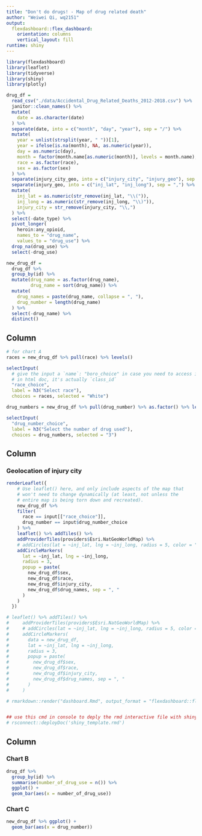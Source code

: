```yaml
---
title: "Don't do drugs! - Map of drug related death"
author: "Weiwei Qi, wq2151"
output:
  flexdashboard::flex_dashboard:
    orientation: columns
    vertical_layout: fill
runtime: shiny
---
```


```r
library(flexdashboard)
library(leaflet)
library(tidyverse)
library(shiny)
library(plotly)

drug_df = 
  read_csv("./data/Accidental_Drug_Related_Deaths_2012-2018.csv") %>%
  janitor::clean_names() %>% 
  mutate(
    date = as.character(date)
  ) %>% 
  separate(date, into = c("month", "day", "year"), sep = "/") %>% 
  mutate(
    year = unlist(strsplit(year, " "))[1],
    year = ifelse(is.na(month), NA, as.numeric(year)),
    day = as.numeric(day),
    month = factor(month.name[as.numeric(month)], levels = month.name),
    race = as.factor(race),
    sex = as.factor(sex)
  ) %>% 
  separate(injury_city_geo, into = c("injury_city", "injury_geo"), sep = "CT") %>% 
  separate(injury_geo, into = c("inj_lat", "inj_long"), sep = ",") %>% 
  mutate(
    inj_lat = as.numeric(str_remove(inj_lat, "\\(")),
    inj_long = as.numeric(str_remove(inj_long, "\\)")),
    injury_city = str_remove(injury_city, "\\,")
  ) %>% 
  select(-date_type) %>% 
  pivot_longer(
    heroin:any_opioid,
    names_to = "drug_name",
    values_to = "drug_use") %>% 
  drop_na(drug_use) %>% 
  select(-drug_use)

new_drug_df = 
  drug_df %>% 
  group_by(id) %>% 
  mutate(drug_name = as.factor(drug_name), 
         drug_name = sort(drug_name)) %>% 
  mutate(
    drug_names = paste(drug_name, collapse = ", "), 
    drug_number = length(drug_name)
  ) %>% 
  select(-drug_name) %>% 
  distinct()
```

Column {.sidebar}
-----------------------------------------------------------------------

```r
# for chart A
races = new_drug_df %>% pull(race) %>% levels()

selectInput(
  # give the input a `name`: "boro_choice" in case you need to access it later
  # in html doc, it's actually `class_id`
  "race_choice", 
  label = h3("Select race"),
  choices = races, selected = "White")

drug_numbers = new_drug_df %>% pull(drug_number) %>% as.factor() %>% levels()

selectInput(
  "drug_number_choice", 
  label = h3("Select the number of drug used"),
  choices = drug_numbers, selected = "3")
```

Column {data-width=600}
-----------------------------------------------------------------------

### Geolocation of injury city

```r
renderLeaflet({
    # Use leaflet() here, and only include aspects of the map that
    # won't need to change dynamically (at least, not unless the
    # entire map is being torn down and recreated).
    new_drug_df %>%
    filter(
      race == input[["race_choice"]],
      drug_number == input$drug_number_choice
    ) %>%
    leaflet() %>% addTiles() %>%
    addProviderTiles(providers$Esri.NatGeoWorldMap) %>%
    # addCircles(lat = ~inj_lat, lng = ~inj_long, radius = 5, color = "red") %>%
    addCircleMarkers(
      lat = ~inj_lat, lng = ~inj_long,
      radius = 3,
      popup = paste(
        new_drug_df$sex,
        new_drug_df$race,
        new_drug_df$injury_city,
        new_drug_df$drug_names, sep = ", "
      )
    )
  })

# leaflet() %>% addTiles() %>%
#     addProviderTiles(providers$Esri.NatGeoWorldMap) %>%
#     # addCircles(lat = ~inj_lat, lng = ~inj_long, radius = 5, color = "red") %>%
#     addCircleMarkers(
#       data = new_drug_df, 
#       lat = ~inj_lat, lng = ~inj_long, 
#       radius = 3, 
#       popup = paste(
#         new_drug_df$sex, 
#         new_drug_df$race, 
#         new_drug_df$injury_city, 
#         new_drug_df$drug_names, sep = ", "
#       )
#     )

# rmarkdown::render("dashboard.Rmd", output_format = "flexdashboard::flex_dashboard")


## use this cmd in console to deply the rmd interactive file with shinyapps.io
# rsconnect::deployDoc('shiny_template.rmd')
```

Column {data-width=400}
-----------------------------------------------------------------------

### Chart B

```r
drug_df %>% 
  group_by(id) %>% 
  summarise(number_of_drug_use = n()) %>% 
  ggplot() +
  geom_bar(aes(x = number_of_drug_use))
```

### Chart C

```r
new_drug_df %>% ggplot() +
  geom_bar(aes(x = drug_number))
```